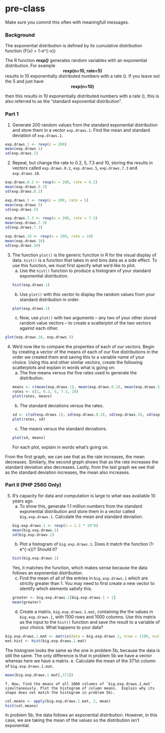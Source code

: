 # pre-class


Make sure you commit this often with meaningfull messages. 

### Background

The exponential distribution is defined by its cumulative distribution function
\(F(x) = 1-e^{-\lambda x}\)

The R function ***rexp()*** generates random variables with an exponential distribution. For example 
<center><strong>rexp(n=10, rate=5)</strong> </center>

results in 10 exponentially distributed numbers with a rate \(\lambda=5\). If you leave out the 5 and just have
<center><strong>rexp(n=10) </strong></center>
then this results in 10 exponentially distributed numbers with a rate \(\lambda=1\), this is also referred to as the "standard exponential distribution". 

### Part 1


1. Generate 200 random values from the standard exponential distribution and store them in a vector `exp.draws.1`.  Find the mean and standard deviation of `exp.draws.1`.

```r
exp.draws.1 <- rexp(n = 200)
mean(exp.draws.1)
sd(exp.draws.1)
```

2. Repeat, but change the rate to 0.2, 5, 7.3 and 10, storing the results in vectors called  `exp.draws.0.2`,  `exp.draws.5`,  `exp.draws.7.3` and  `exp.draws.10`. 

```r
exp.draws.0.2 <- rexp(n = 200, rate = 0.2)
mean(exp.draws.0.2)
sd(exp.draws.0.2)

exp.draws.5 <- rexp(n = 200, rate = 5)
mean(exp.draws.5)
sd(exp.draws.5)

exp.draws.7.3 <- rexp(n = 200, rate = 7.3)
mean(exp.draws.7.3)
sd(exp.draws.7.3)

exp.draws.10 <- rexp(n = 200, rate = 10)
mean(exp.draws.10)
sd(exp.draws.10)
```

3. The function `plot()` is the generic function in R for the visual display of data. `hist()` is a function that takes in and bins data as a side effect. To use this function, we must first specify what we'd like to plot.  
    a. Use the `hist()` function to produce a histogram of your standard exponential distribution.  
```r
hist(exp.draws.1)
```

    b. Use `plot()` with this vector to display the random values from your standard distribution in order.  
```r
plot(exp.draws.1)
```
    c. Now, use `plot()` with two arguments -- any two of your other stored random value vectors -- to create a scatterplot of the two vectors against each other.  
    
```r
plot(exp.draws.10, exp.draws.5)
```

4. We'd now like to compare the properties of each of our vectors. Begin by creating a vector of the means of each of our five distributions in the order we created them and saving this to a variable name of your choice. Using this and other similar vectors, create the following scatterplots and explain in words what is going on:  
    a. The five means versus the five rates used to generate the distribution.  
```r
means <- c(mean(exp.draws.1), mean(exp.draws.0.2), mean(exp.draws.5), mean(exp.draws.7.3), mean(exp.draws.10))
rates <- c(1, 0.2, 5, 7.3, 10)
plot(rates, means)
```
    b. The standard deviations versus the rates.  
```r
sd <- c(sd(exp.draws.1), sd(exp.draws.0.2), sd(exp.draws.5), sd(exp.draws.7.3), sd(exp.draws.10))
plot(rates, sd)
```
    c. The means versus the standard deviations.  
```r
plot(sd, means)
```
For each plot, explain in words what's going on.

From the first graph, we can see that as the rate increases, the mean decreases. Similarly, the second graph shows that as the rate increases the standard deviation also decreases. Lastly, from the last graph we see that as the standard deviation increases, the mean also increases.

### Part II (PHP 2560 Only)


5. R's capacity for data and computation is large to what was available 10 years ago. 
    a. To show this, generate 1.1 million numbers from the standard exponential distribution and store them in a vector called `big.exp.draws.1`. Calculate the mean and standard deviation.
    ```r
big.exp.draws.1 <- rexp(n = 1.1 * 10^6)
mean(big.exp.draws.1)
sd(big.exp.draws.1)
    ```
    b. Plot a histogram of `big.exp.draws.1`.  Does it match the function \(1-e^{-x}\)?  Should it?
    ```r
hist(big.exp.draws.1)
```
Yes, it matches the function, which makes sense because the data follows an exponential distribution.
    c. Find the mean of all of the entries in `big.exp.draws.1` which are strictly greater than 1. You may need to first create a new vector to identify which elements satisfy this.
    ```r
greater <- big.exp.draws.1[big.exp.draws.1 > 1]
mean(greater)
```
    d. Create a matrix, `big.exp.draws.1.mat`, containing the the values in 
`big.exp.draws.1`, with 1100 rows and 1000 columns. Use this matrix as the input to the `hist()` function and save the result to a variable of your choice. What happens to your data?

```r
big.exp.draws.1.mat <- matrix(data = big.exp.draws.1, nrow = 1100, ncol = 1000)
mat.hist <- hist(big.exp.draws.1.mat)
```
The histogram looks the same as the one in problem 5b, because the data is still the same. The only difference is that in problem 5b we have a vector whereas here we have a matrix.
    e. Calculate the mean of the 371st column of `big.exp.draws.1.mat`.
```r
mean(big.exp.draws.1.mat[,371])
```
    f. Now, find the means of all 1000 columns of `big.exp.draws.1.mat` simultaneously. Plot the histogram of column means.  Explain why its shape does not match the histogram in problem 5b).
```r
col.means <- apply(big.exp.draws.1.mat, 2, mean)
hist(col.means)
```
In problem 5b, the data follows an exponential distribution. However, in this case, we are taking the mean of the values so the distribution isn't exponential.
